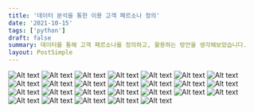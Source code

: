 ```yaml
---
title: '데이터 분석을 통한 이용 고객 페르소나 정의'
date: '2021-10-15'
tags: ['python']
draft: false
summary: 데이터를 통해 고객 페르소나를 정의하고, 활용하는 방안을 생각해보았습니다.
layout: PostSimple
---
```


![Alt text](https://github.com/chanwoong1/chanwoong1.github.io/blob/main/public/static/images/persona_project/project01.jpg?raw=true)
![Alt text](https://github.com/chanwoong1/chanwoong1.github.io/blob/main/public/static/images/persona_project/project02.jpg?raw=true)
![Alt text](https://github.com/chanwoong1/chanwoong1.github.io/blob/main/public/static/images/persona_project/project03.jpg?raw=true)
![Alt text](https://github.com/chanwoong1/chanwoong1.github.io/blob/main/public/static/images/persona_project/project04.jpg?raw=true)
![Alt text](https://github.com/chanwoong1/chanwoong1.github.io/blob/main/public/static/images/persona_project/project05.jpg?raw=true)
![Alt text](https://github.com/chanwoong1/chanwoong1.github.io/blob/main/public/static/images/persona_project/project06.jpg?raw=true)
![Alt text](https://github.com/chanwoong1/chanwoong1.github.io/blob/main/public/static/images/persona_project/project07.jpg?raw=true)
![Alt text](https://github.com/chanwoong1/chanwoong1.github.io/blob/main/public/static/images/persona_project/project08.jpg?raw=true)
![Alt text](https://github.com/chanwoong1/chanwoong1.github.io/blob/main/public/static/images/persona_project/project09.jpg?raw=true)
![Alt text](https://github.com/chanwoong1/chanwoong1.github.io/blob/main/public/static/images/persona_project/project10.jpg?raw=true)
![Alt text](https://github.com/chanwoong1/chanwoong1.github.io/blob/main/public/static/images/persona_project/project11.jpg?raw=true)
![Alt text](https://github.com/chanwoong1/chanwoong1.github.io/blob/main/public/static/images/persona_project/project12.jpg?raw=true)
![Alt text](https://github.com/chanwoong1/chanwoong1.github.io/blob/main/public/static/images/persona_project/project13.jpg?raw=true)
![Alt text](https://github.com/chanwoong1/chanwoong1.github.io/blob/main/public/static/images/persona_project/project14.jpg?raw=true)
![Alt text](https://github.com/chanwoong1/chanwoong1.github.io/blob/main/public/static/images/persona_project/project15.jpg?raw=true)
![Alt text](https://github.com/chanwoong1/chanwoong1.github.io/blob/main/public/static/images/persona_project/project16.jpg?raw=true)
![Alt text](https://github.com/chanwoong1/chanwoong1.github.io/blob/main/public/static/images/persona_project/project17.jpg?raw=true)
![Alt text](https://github.com/chanwoong1/chanwoong1.github.io/blob/main/public/static/images/persona_project/project18.jpg?raw=true)
![Alt text](https://github.com/chanwoong1/chanwoong1.github.io/blob/main/public/static/images/persona_project/project19.jpg?raw=true)
![Alt text](https://github.com/chanwoong1/chanwoong1.github.io/blob/main/public/static/images/persona_project/project20.jpg?raw=true)
![Alt text](https://github.com/chanwoong1/chanwoong1.github.io/blob/main/public/static/images/persona_project/project21.jpg?raw=true)
![Alt text](https://github.com/chanwoong1/chanwoong1.github.io/blob/main/public/static/images/persona_project/project22.jpg?raw=true)
![Alt text](https://github.com/chanwoong1/chanwoong1.github.io/blob/main/public/static/images/persona_project/project23.jpg?raw=true)
![Alt text](https://github.com/chanwoong1/chanwoong1.github.io/blob/main/public/static/images/persona_project/project24.jpg?raw=true)
![Alt text](https://github.com/chanwoong1/chanwoong1.github.io/blob/main/public/static/images/persona_project/project25.jpg?raw=true)
![Alt text](https://github.com/chanwoong1/chanwoong1.github.io/blob/main/public/static/images/persona_project/project26.jpg?raw=true)
